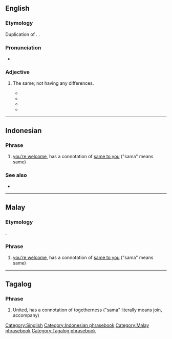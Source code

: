 ==English==

===Etymology===
Duplication of {{bor|en|ms|sama||same}}. {{doublet|en|same}}.

===Pronunciation===
* {{a|Singapore}} {{IPA|en|/sʌmʌ-sʌmʌ/}}

===Adjective===
{{en-adj|-}}

# {{lb|en|Singapore|informal}} The same; not having any differences.
#* {{quote-book|en|date=October 05, 2006|title=Kaffein-nated: Funny Thing: Singlish|passage=What else, you tell me, can make a group of young men from various backgrounds, educational levels and races doing their National Service (aka Army) and communicating on a '''sama-sama''' wavelength?}}
#* {{quote-book|en|date=May 30, 2008|title=‘Little People’: A Clarification: Opinionated|passage=Then all the apologists come and try defend this tai-tai. Come on la. They are all '''sama-sama''' elitist.}}
#* {{quote-book|en|date=February 27, 2009|title=Exclusive Interview With Mas Selamat Bin Kastari|passage=If I do, I just call my brudders activate 3 Bangla, hide in 3 different cars of '''sama-sama''' brand and then tip off ICA.}}
#* {{quote-book|en|date=August 26, 2015|author=Gwee Li Sui|title=Singapore English Archives- The Middle Ground SinGweesh on Wednesday: Kua Kua|passage=Well, “dun dun dun dun” and “kua kua” are '''sama-sama''' because “kua kua” also at once casts real life as a movie.}}

[[Category:Singlish]]

----

==Indonesian==

===Phrase===
{{head|id|phrase|head=[[sama]]-[[sama]]}}

# [[you're welcome]], has a connotation of [[same to you]] ("sama" means same)

===See also===
* {{link|id|terima kasih}}

[[Category:Indonesian phrasebook]]

----

==Malay==

===Etymology===
{{reduplication|ms|sama}}.

===Phrase===
{{head|ms|phrase|head=[[sama]]-[[sama]]}}

# [[you're welcome]], has a connotation of [[same to you]] ("sama" means same)

[[Category:Malay phrasebook]]

----

==Tagalog==

===Phrase===
{{head|ms|phrase|head=[[sama]]-[[sama]]}}

# United, has a connotation of togetherness ("sama" literally means join, accompany)

[[Category:Tagalog phrasebook]]